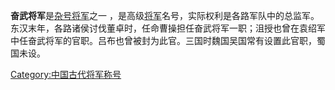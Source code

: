 {{multiple issues|
{{copyedit|time=2014-02-11T04:11:31+00:00}}
{{expand|time=2014-02-11T04:11:31+00:00}}
{{unreferenced|time=2014-02-11T04:11:31+00:00}}
}}
'''奋武将军'''是[[杂号将军|杂号将军]]之一 ，是高级[[將軍_(中國古代)|将军]]名号，实际权利是各路军队中的总监军。东汉末年，各路诸侯讨伐董卓时，任命曹操担任奋武将军一职；沮授也曾在袁绍军中任奋武将军的官职。吕布也曾被封为此官。三国时魏国吴国常有设置此官职，蜀国未设。

[[Category:中国古代将军称号|Category:中国古代将军称号]]